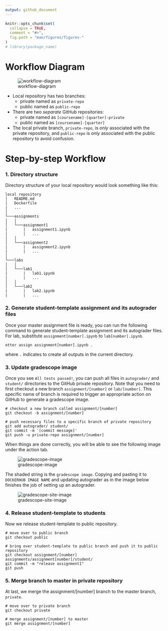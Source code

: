 ```yaml
---
output: github_document
---
```


<!-- README.md is generated from README.Rmd. Please edit that file -->

```r
knitr::opts_chunk$set(
  collapse = TRUE,
  comment = "#>",
  fig.path = "man/figures/figures-"
)
# library(package_name)
```


# Workflow Diagram

![workflow-diagram](images/workflow-diagram.png)

* Local repository has two branches:
    + private named as `private-repo`
    + public named as `public-repo`

* There are two _separate_ GitHub repositories:
    + private named as `[coursename]-[quarter]-private`
    + public named as `[coursename]-[quarter]`
 
* The local private branch, `private-repo`, is _only_ associated with the private repository, and `public-repo` is _only_ associated with the public repository to avoid confusion.
 
 

# Step-by-step Workflow

### 1. Directory structure

Directory structure of your local repository would look something like this:

```
local repository
│   README.md
|   Dockerfile
|   ...
│
└───assignments
│   │
│   └───assignment1
|       |   assignment1.ipynb
|       |   ...
│   │
│   └───assignment2
|       |   assignment2.ipynb
|       |   ...
│   
└───labs
│   │
│   └───lab1
|       |   lab1.ipynb
|       |   ...
│   │
│   └───lab2
|       |   lab2.ipynb
|       |   ...
```

### 2. Generate student-template assignment and its autograder files

Once your master assignment file is ready, you can run the following command to generate student-template assignment and its autograder files. For lab, substitute `assignment[number].ipynb` to `lab[number].ipynb`.

```
otter assign assignment[number].ipynb .
```

where `.` indicates to create all outputs in the current directory.

### 3. Update gradescope image

Once you see `All tests passed!`, you can push all files in `autograder/` and `student/` directories to the GitHub private repository. Note that you need to first checkout a new branch `assignment/[number]` or `lab/[number]`. This specific name of branch is required to trigger an appropriate action on GitHub to generate a gradescope image.

```
# checkout a new branch called assignment/[number]
git checkout -b assignment/[number]

# push necessary files to a specific branch of private repository
git add autograder/ student/
git commit -m '[commit message]'
git push -u private-repo assignment/[number]
```

When things are done correctly, you will be able to see the following image under the action tab.

![gradescope-image](images/gradescope-image.png)

The shaded string is the `gradescope image`. Copying and pasting it to `DOCKERHUB IMAGE NAME` and updating autograder as in the image below finishes the job of setting up an autograder.

![gradescope-site-image](images/gradescope-site-image.png)

### 4. Release student-template to students

Now we release student-template to public repository.

```
# move over to public branch
git checkout public

# bring over student-template to public branch and push it to public repository
git checkout assignment/[number] assignments/assignment[number]/student/
git commit -m "release assignment1"
git push
```

### 5. Merge branch to master in private repository

At last, we merge the assignment/[number] branch to the master branch, `private`.

```
# move over to private branch
git checkout private

# merge assignment/[number] to master
git merge assignment/[number]
```